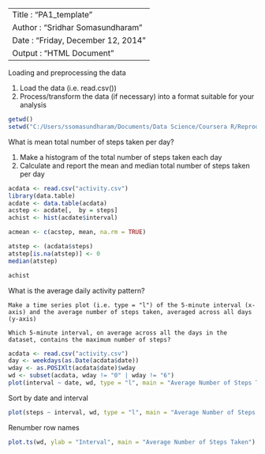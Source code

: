 ----------------------------------
Title   : "PA1_template"
Author  : "Sridhar Somasundharam"
Date    : "Friday, December 12, 2014"
Output  : "HTML Document"
----------------------------------
Loading and preprocessing the data

1. Load the data (i.e. read.csv())
2. Process/transform the data (if necessary) into a format suitable for your analysis

```r
getwd()
setwd("C:/Users/ssomasundharam/Documents/Data Science/Coursera R/Reproducible Research")
```

What is mean total number of steps taken per day?

1. Make a histogram of the total number of steps taken each day
2. Calculate and report the mean and median total number of steps taken per day

```r

acdata <- read.csv("activity.csv")
library(data.table)
acdate <- data.table(acdata)
acstep <- acdate[,  by = steps]
achist <- hist(acdate$interval)

acmean <- c(acstep, mean, na.rm = TRUE)

atstep <- (acdata$steps)
atstep[is.na(atstep)] <- 0
median(atstep)
```

```r

achist

```

What is the average daily activity pattern?

    Make a time series plot (i.e. type = "l") of the 5-minute interval (x-axis) and the average number of steps taken, averaged across all days (y-axis)

    Which 5-minute interval, on average across all the days in the dataset, contains the maximum number of steps?

```r

acdata <- read.csv("activity.csv")
day <- weekdays(as.Date(acdata$date))
wday <- as.POSIXlt(acdata$date)$wday
wd <- subset(acdata, wday != "0" | wday != "6")
plot(interval ~ date, wd, type = "l", main = "Average Number of Steps Taken")

```

Sort by date and interval

```r

plot(steps ~ interval, wd, type = "l", main = "Average Number of Steps Taken")

```

Renumber row names
```r

plot.ts(wd, ylab = "Interval", main = "Average Number of Steps Taken")

```
